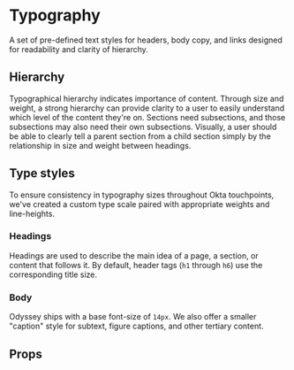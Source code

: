 
<Meta anchor />

# Typography

A set of pre-defined text styles for headers, body copy, and links designed for readability and clarity of hierarchy.

## Hierarchy

<Description>

Typographical hierarchy indicates importance of content. Through size and weight, a strong hierarchy can provide clarity to a user to easily understand which level of the content they're on. Sections need subsections, and those subsections may also need their own subsections. Visually, a user should be able to clearly tell a parent section from a child section simply by the relationship in size and weight between headings.

</Description>

## Type styles

<Description>

To ensure consistency in typography sizes throughout Okta touchpoints, we've created a custom type scale paired with appropriate weights and line-heights.

</Description>

### Headings

<Description>

Headings are used to describe the main idea of a page, a section, or content that follows it. By default, header tags (`h1` through `h6`) use the corresponding title size.

</Description>

<Canvas>
  <Story id="mui-components-typography--heading-1" />
</Canvas>

<Canvas>
  <Story id="mui-components-typography--heading-2" />
</Canvas>

<Canvas>
  <Story id="mui-components-typography--heading-3" />
</Canvas>

<Canvas>
  <Story id="mui-components-typography--heading-4" />
</Canvas>

<Canvas>
  <Story id="mui-components-typography--heading-5" />
</Canvas>

<Canvas>
  <Story id="mui-components-typography--heading-6" />
</Canvas>

### Body

<Description>

Odyssey ships with a base font-size of `14px`. We also offer a smaller "caption" style for subtext, figure captions, and other tertiary content.

</Description>

<Canvas>
  <Story id="mui-components-typography--body" />
</Canvas>

<Canvas>
  <Story id="mui-components-typography--caption" />
</Canvas>

## Props

<ArgsTable />
